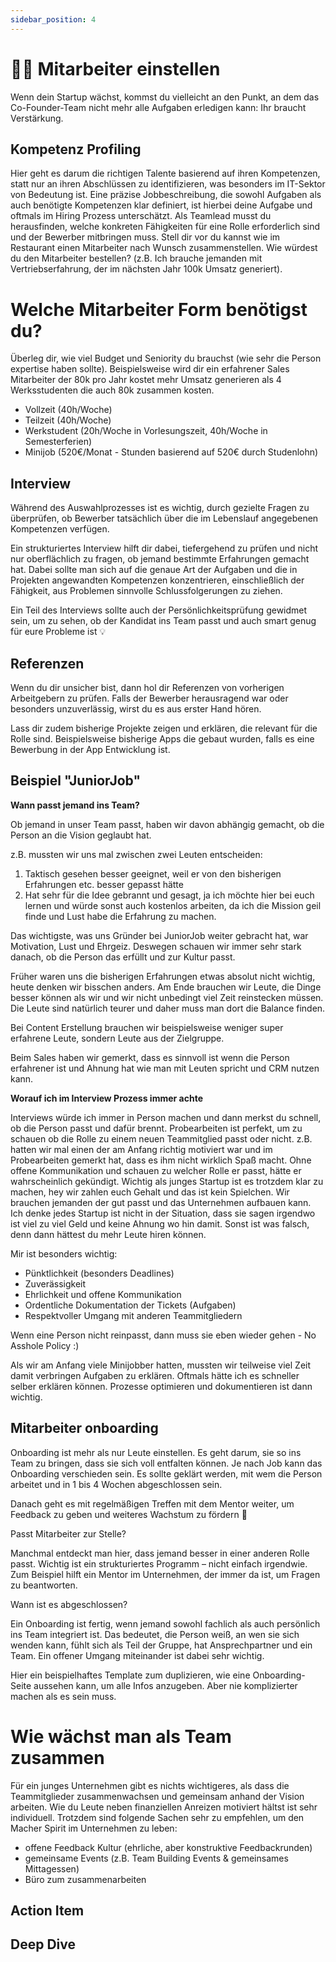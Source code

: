 ```yaml
---
sidebar_position: 4
---
```


# ✍🏻 Mitarbeiter einstellen

<Admonition type="info" icon="📍">
  Wenn dein Startup wächst, kommst du vielleicht an den Punkt, an dem das
  Co-Founder-Team nicht mehr alle Aufgaben erledigen kann: Ihr braucht
  Verstärkung.
</Admonition>

## Kompetenz Profiling

Hier geht es darum die richtigen Talente basierend auf ihren Kompetenzen, statt nur an ihren Abschlüssen zu identifizieren, was besonders im IT-Sektor von Bedeutung ist.
Eine präzise Jobbeschreibung, die sowohl Aufgaben als auch benötigte Kompetenzen klar definiert, ist hierbei deine Aufgabe und oftmals im Hiring Prozess unterschätzt. Als Teamlead musst du herausfinden, welche konkreten Fähigkeiten für eine Rolle erforderlich sind und der Bewerber mitbringen muss.
Stell dir vor du kannst wie im Restaurant einen Mitarbeiter nach Wunsch zusammenstellen. Wie würdest du den Mitarbeiter bestellen? (z.B. Ich brauche jemanden mit Vertriebserfahrung, der im nächsten Jahr 100k Umsatz generiert).

# Welche Mitarbeiter Form benötigst du?

Überleg dir, wie viel Budget und Seniority du brauchst (wie sehr die Person expertise haben sollte).
Beispielsweise wird dir ein erfahrener Sales Mitarbeiter der 80k pro Jahr kostet mehr Umsatz generieren als 4 Werksstudenten die auch 80k zusammen kosten.

- Vollzeit (40h/Woche)
- Teilzeit (40h/Woche)
- Werkstudent (20h/Woche in Vorlesungszeit, 40h/Woche in Semesterferien)
- Minijob (520€/Monat - Stunden basierend auf 520€ durch Studenlohn)

## Interview

Während des Auswahlprozesses ist es wichtig, durch gezielte Fragen zu überprüfen, ob Bewerber tatsächlich über die im Lebenslauf angegebenen Kompetenzen verfügen.

Ein strukturiertes Interview hilft dir dabei, tiefergehend zu prüfen und nicht nur oberflächlich zu fragen, ob jemand bestimmte Erfahrungen gemacht hat. Dabei sollte man sich auf die genaue Art der Aufgaben und die in Projekten angewandten Kompetenzen konzentrieren, einschließlich der Fähigkeit, aus Problemen sinnvolle Schlussfolgerungen zu ziehen.

Ein Teil des Interviews sollte auch der Persönlichkeitsprüfung gewidmet sein, um zu sehen, ob der Kandidat ins Team passt und auch smart genug für eure Probleme ist 💡

## Referenzen

Wenn du dir unsicher bist, dann hol dir Referenzen von vorherigen Arbeitgebern zu prüfen.
Falls der Bewerber herausragend war oder besonders unzuverlässig, wirst du es aus erster Hand hören.

Lass dir zudem bisherige Projekte zeigen und erklären, die relevant für die Rolle sind. Beispielsweise bisherige Apps die gebaut wurden, falls es eine Bewerbung in der App Entwicklung ist.

## Beispiel "JuniorJob"

<ImageFloat
  text="Bersa & Celina haben mittlerweile ein Team von über 15 Leuten"
  source="https://cdn.prod.www.spiegel.de/stories/88464/assets/3/f-img_7658-57331708347243672.jpeg?t=1708616867000&t=1708616867000"
/>

**Wann passt jemand ins Team?**

Ob jemand in unser Team passt, haben wir davon abhängig gemacht, ob die Person an die Vision geglaubt hat.

z.B. mussten wir uns mal zwischen zwei Leuten entscheiden:

1. Taktisch gesehen besser geeignet, weil er von den bisherigen Erfahrungen etc. besser gepasst hätte
2. Hat sehr für die Idee gebrannt und gesagt, ja ich möchte hier bei euch lernen und würde sonst auch kostenlos arbeiten, da ich die Mission geil finde und Lust habe die Erfahrung zu machen.

Das wichtigste, was uns Gründer bei JuniorJob weiter gebracht hat, war Motivation, Lust und Ehrgeiz. Deswegen schauen wir immer sehr stark danach, ob die Person das erfüllt und zur Kultur passt.

Früher waren uns die bisherigen Erfahrungen etwas absolut nicht wichtig, heute denken wir bisschen anders. Am Ende brauchen wir Leute, die Dinge besser können als wir und wir nicht unbedingt viel Zeit reinstecken müssen. Die Leute sind natürlich teurer und daher muss man dort die Balance finden.

Bei Content Erstellung brauchen wir beispielsweise weniger super erfahrene Leute, sondern Leute aus der Zielgruppe.

Beim Sales haben wir gemerkt, dass es sinnvoll ist wenn die Person erfahrener ist und Ahnung hat wie man mit Leuten spricht und CRM nutzen kann.

**Worauf ich im Interview Prozess immer achte**

Interviews würde ich immer in Person machen und dann merkst du schnell, ob die Person passt und dafür brennt.
Probearbeiten ist perfekt, um zu schauen ob die Rolle zu einem neuen Teammitglied passt oder nicht.
z.B. hatten wir mal einen der am Anfang richtig motiviert war und im Probearbeiten gemerkt hat, dass es ihm nicht wirklich Spaß macht. Ohne offene Kommunikation und schauen zu welcher Rolle er passt, hätte er wahrscheinlich gekündigt.
Wichtig als junges Startup ist es trotzdem klar zu machen, hey wir zahlen euch Gehalt und das ist kein Spielchen. Wir brauchen jemanden der gut passt und das Unternehmen aufbauen kann.
Ich denke jedes Startup ist nicht in der Situation, dass sie sagen irgendwo ist viel zu viel Geld und keine Ahnung wo hin damit. Sonst ist was falsch, denn dann hättest du mehr Leute hiren können.

Mir ist besonders wichtig:

- Pünktlichkeit
  (besonders Deadlines)
- Zuverässigkeit
- Ehrlichkeit und offene Kommunikation
- Ordentliche Dokumentation der Tickets (Aufgaben)
- Respektvoller Umgang mit anderen Teammitgliedern

Wenn eine Person nicht reinpasst, dann muss sie eben wieder gehen - No Asshole Policy :)

Als wir am Anfang viele Minijobber hatten, mussten wir teilweise viel Zeit damit verbringen Aufgaben zu erklären. Oftmals hätte ich es schneller selber erklären können. Prozesse optimieren und dokumentieren ist dann wichtig.

## Mitarbeiter onboarding

Onboarding ist mehr als nur Leute einstellen. Es geht darum, sie so ins Team zu bringen, dass sie sich voll entfalten können. Je nach Job kann das Onboarding verschieden sein. Es sollte geklärt werden, mit wem die Person arbeitet und in 1 bis 4 Wochen abgeschlossen sein.

Danach geht es mit regelmäßigen Treffen mit dem Mentor weiter, um Feedback zu geben und weiteres Wachstum zu fördern 🙌

Passt Mitarbeiter zur Stelle?

Manchmal entdeckt man hier, dass jemand besser in einer anderen Rolle passt. Wichtig ist ein strukturiertes Programm – nicht einfach irgendwie. Zum Beispiel hilft ein Mentor im Unternehmen, der immer da ist, um Fragen zu beantworten.

Wann ist es abgeschlossen?

Ein Onboarding ist fertig, wenn jemand sowohl fachlich als auch persönlich ins Team integriert ist. Das bedeutet, die Person weiß, an wen sie sich wenden kann, fühlt sich als Teil der Gruppe, hat Ansprechpartner und ein Team. Ein offener Umgang miteinander ist dabei sehr wichtig.

Hier ein beispielhaftes Template zum duplizieren, wie eine Onboarding-Seite aussehen kann, um alle Infos anzugeben. Aber nie komplizierter machen als es sein muss.

# Wie wächst man als Team zusammen

Für ein junges Unternehmen gibt es nichts wichtigeres, als dass die Teammitglieder zusammenwachsen und gemeinsam anhand der Vision arbeiten.
Wie du Leute neben finanziellen Anreizen motiviert hältst ist sehr individuell. Trotzdem sind folgende Sachen sehr zu empfehlen, um den Macher Spirit im Unternehmen zu leben:

- offene Feedback Kultur (ehrliche, aber konstruktive Feedbackrunden)
- gemeinsame Events (z.B. Team Building Events & gemeinsames Mittagessen)
- Büro zum zusammenarbeiten

## Action Item

<Tooltipp
  toolName="Role Expectation Template"
  toolDescription="Fülle es aus, um dir klar zu werden welche Rollen du brauchst"
  toolSource="https://www.notion.so/Role-expectations-b42c1852b5594e9b9af2f76a933c965c?pvs=4"
  buttonText="Zum Template"
/>

## Deep Dive

<TwoColumns>
  <YouTube videoId="V-MhQ7QlFTA" />
  <YouTube videoId="mw8you5AuNY" />
  <YouTube videoId="6ZCMow9ygnY" />
  <YouTube videoId="cemduJKQl5w" />
</TwoColumns>
